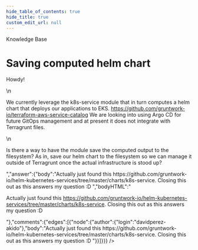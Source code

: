 ```yaml
---
hide_table_of_contents: true
hide_title: true
custom_edit_url: null
---
```



<CenterLayout>
<span class="title">Knowledge Base</span>
<h1>Saving computed helm chart</h1>
<GitHub json={{"id":"D_kwDOF8slf84AOvOY","number":175,"author":{"login":"davidperez-akido"},"title":"Saving computed helm chart","body":"Howdy!\r\n\r\nWe currently leverage the k8s-service module that in turn computes a helm chart that deploys our applications to EKS. https://github.com/gruntwork-io/terraform-aws-service-catalog We are looking into using Argo CD for future GitOps management and at present it does not integrate with Terragrunt files. \r\n\r\nIs there a way to have the module save the computed output to the filesystem? As in, save our helm chart to the filesystem so we can manage it outside of Terragrunt once the actual infrastructure is stood up? ","bodyHTML":"<p dir=\"auto\">Howdy!</p>\n<p dir=\"auto\">We currently leverage the k8s-service module that in turn computes a helm chart that deploys our applications to EKS. <a href=\"https://github.com/gruntwork-io/terraform-aws-service-catalog\">https://github.com/gruntwork-io/terraform-aws-service-catalog</a> We are looking into using Argo CD for future GitOps management and at present it does not integrate with Terragrunt files.</p>\n<p dir=\"auto\">Is there a way to have the module save the computed output to the filesystem? As in, save our helm chart to the filesystem so we can manage it outside of Terragrunt once the actual infrastructure is stood up?</p>","answer":{"body":"Actually just found this https://github.com/gruntwork-io/helm-kubernetes-services/tree/master/charts/k8s-service. Closing this out as this answers my question :D ","bodyHTML":"<p dir=\"auto\">Actually just found this <a href=\"https://github.com/gruntwork-io/helm-kubernetes-services/tree/master/charts/k8s-service\">https://github.com/gruntwork-io/helm-kubernetes-services/tree/master/charts/k8s-service</a>. Closing this out as this answers my question :D</p>"},"comments":{"edges":[{"node":{"author":{"login":"davidperez-akido"},"body":"Actually just found this https://github.com/gruntwork-io/helm-kubernetes-services/tree/master/charts/k8s-service. Closing this out as this answers my question :D "}}]}}} />

</CenterLayout>
  

<!-- ##DOCS-SOURCER-START
{
  "sourcePlugin": "github-discussions",
  "hash": "9237b8a2db1c9ee290f9ec47da0a7f8d"
}
##DOCS-SOURCER-END -->
